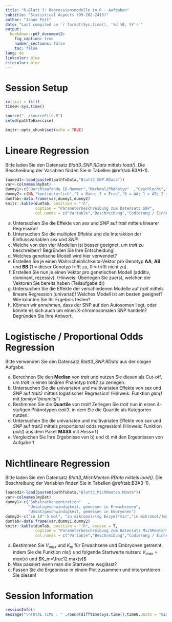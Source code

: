 ```yaml
---
title: "R-Blatt 3: Regressionsmodelle in R - Aufgaben"
subtitle: "Statistical Aspects (09-202-2413)"
author: "Janne Pott"
date: "Last compiled on `r format(Sys.time(), '%d %B, %Y')`"
output: 
  bookdown::pdf_document2: 
    fig_caption: true
    number_sections: false
    toc: false
lang: de
linkcolor: blue
citecolor: blue
---
```


# Session Setup

```r
rm(list = ls())
time0<-Sys.time()

source("../sourceFile.R")
setwd(pathToExercise)

knitr::opts_chunk$set(echo = TRUE)
```

# Lineare Regression 

Bitte laden Sie den Datensatz *Blatt3_SNP.RData* mittels *load()*. Die Beschreibung der Variablen finden Sie in Tabellen \@ref(tab:B3A1-1).

```r
loaded1<-load(paste0(pathToData,"Blatt3_SNP.RData"))
var<-colnames(myDat)
dummy1<-c("Durchlaufende ID-Nummer","Merkmal/Phänotyp"	,"Geschlecht","Genotyp")
dummy2<-c(NA,"kontinuierlich","1 = Mann; 2 = Frau","0 = AA; 1 = AB; 2 = BB")
dumTab<-data.frame(var,dummy1,dummy2)
knitr::kable(dumTab, position = "!h",
             caption = "Parameterbeschreibung zum Datensatz SNP",
             col.names = c("Variable","Beschreibung","Codierung / Einheit"))

```


a) Untersuchen Sie die Effekte von *sex* und *SNP* auf *trait* mittels linearer Regression!
b) Untersuchen Sie die multiplen Effekte und die Interaktion der Einflussvariablen *sex* und *SNP*!
c) Welche von den vier Modellen ist besser geeignet, um *trait* zu beschreiben? Begründen Sie Ihre Entscheidung!
d) Welches genetische Modell wird hier verwendet?
e) Erstellen Sie je einen Wahrscheinlichkeits-Vektor pro Genotyp **AA**, **AB** und **BB** (1 = dieser Genotyp trifft zu, 0 = trifft nicht zu).
f) Erstellen Sie nun je einen Vektor pro genetischen Modell (additiv, dominant, rezessiv). (Hinweis: Überlegen Sie zuerst, welchen der Vektoren Sie bereits haben (Teilaufgabe d))
g) Untersuchen Sie die Effekte der verschiedenen Modelle auf *trait* mittels lineare Regression (univariat)! Welches Modell ist am besten geeignet? Wie könnten Sie Ihr Ergebnis testen?
h) Können wir annehmen, dass der SNP auf den Autosomen liegt, oder könnte es sich auch um einen X-chromosomalen SNP handeln? Begründen Sie Ihre Antwort. 

# Logistische / Proportional Odds Regression

Bitte verwenden Sie den Datensatz *Blatt3_SNP.RData* aus der obigen Aufgabe. 

a) Berechnen Sie den **Median** von *trait* und nutzen Sie diesen als Cut-off, um *trait* in einen binären Phänotyp *trait2* zu zerlegen. 
b) Untersuchen Sie die univariaten und multivariaten Effekte von *sex* und *SNP* auf *trait2* mittels logistischer Regression! (Hinweis: Funktion *glm()* mit *family="binomial"*)
c) Bestimmen Sie die **Quartile** von *trait*! Zerlegen Sie *trait* nun in einen 4-stufigen Phänotypen *trait3*, in dem Sie die Quartile als Kategorien nutzen. 
d) Untersuchen Sie die univariaten und multivariaten Effekte von *sex* und *SNP* auf *trait3* mittels proportional odds regression! (Hinweis: Funktion *polr()* aus dem Paket **MASS** mit *Hess=T*)
e) Vergleichen Sie Ihre Ergebnisse von b) und d) mit den Ergebnissen von Aufgabe 1

# Nichtlineare Regression

Bitte laden Sie den Datensatz *Blatt3_MichMenten.RData* mittels *load()*. Die Beschreibung der Variablen finden Sie in Tabellen \@ref(tab:B3A3-1).

```r
loaded2<-load(paste0(pathToData,"Blatt3_MichMenten.RData"))
var<-colnames(myDat)
dummy1<-c("Substratkonzentration"	,
          "Umsatzgeschwindigkeit, gemessen in Erwachsenen",
          "Umsatzgeschwindigkeit, gemessen in Embryonen")
dummy2<-c("in 10^-5 mol", "in mikromol/(mg Enzym)*min","in mikromol/(mg Enzym)*min")
dumTab<-data.frame(var,dummy1,dummy2)
knitr::kable(dumTab, position = "!h", escape = T,
             caption = "Parameterbeschreibung zum Datensatz MichMenten",
             col.names = c("Variable","Beschreibung","Codierung / Einheit"))
```

a) Bestimmen Sie $V_{max}$ und $K_m$ für Erwachsene und Embryonen getrennt, indem Sie die Funktion *nls()* und folgende Startwerte nutzen: $V_{max}=max(v)$ und $K_m=\frac12 max(v)$
b) Was passiert wenn man die Startwerte weglässt?
c) Fassen Sie die Ergebnisse in einem Plot zusammen und interpretieren Sie diesen!

# Session Information

```r
sessionInfo()
message("\nTOTAL TIME : " ,round(difftime(Sys.time(),time0,units = "mins"),3)," minutes")

```

